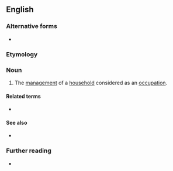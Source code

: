 {{also|home-making}}

==English==

===Alternative forms===
* {{l|en|home-making}}

===Etymology===
{{compound|home|making|lang=en}}

===Noun===
{{en-noun|-|s}}

# The [[management]] of a [[household]] considered as an [[occupation]].

====Related terms====
* {{l|en|homemaker}}

====See also====
* {{l|en|household arts}}

===Further reading===
* {{pedia}}